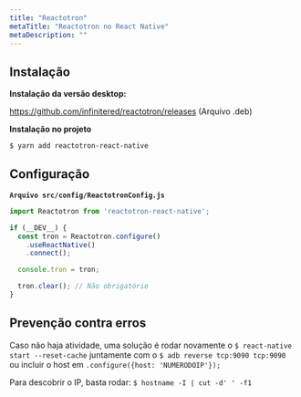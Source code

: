 ```yaml
---
title: "Reactotron"
metaTitle: "Reactotron no React Native"
metaDescription: ""
---
```


## Instalação

**Instalação da versão desktop:**

https://github.com/infinitered/reactotron/releases (Arquivo .deb)

**Instalação no projeto**

```bash
$ yarn add reactotron-react-native
```

## Configuração

**`Arquivo src/config/ReactotronConfig.js`**

```js
import Reactotron from 'reactotron-react-native';

if (__DEV__) {
  const tron = Reactotron.configure()
    .useReactNative()
    .connect();

  console.tron = tron;

  tron.clear(); // Não obrigatório
}
```

## Prevenção contra erros

Caso não haja atividade, uma solução é rodar novamente o `$ react-native start --reset-cache` juntamente com o `$ adb reverse tcp:9090 tcp:9090` ou incluir o host em `.configure({host: 'NUMERODOIP'});`

Para descobrir o IP, basta rodar:
`$ hostname -I | cut -d' ' -f1`
